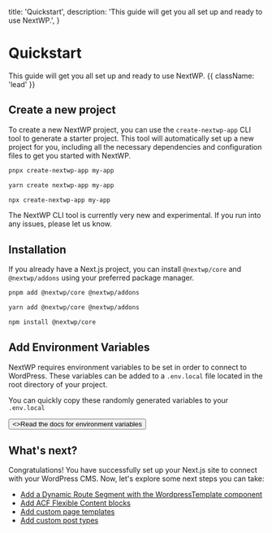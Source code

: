 
  title: 'Quickstart',
  description: 'This guide will get you all set up and ready to use NextWP.',
}

# Quickstart

This guide will get you all set up and ready to use NextWP. {{ className: 'lead' }}

## Create a new project

To create a new NextWP project, you can use the `create-nextwp-app` CLI tool to generate a starter project. This tool will automatically set up a new project for you, including all the necessary dependencies and configuration files to get you started with NextWP.

<CodeGroup>

```bash {{ title: 'pnpm' }}
pnpx create-nextwp-app my-app
```

```bash {{ title: 'yarn' }}
yarn create nextwp-app my-app
```

```bash {{ title: 'npm' }}
npx create-nextwp-app my-app
```

</CodeGroup>
<Note>
  The NextWP CLI tool is currently very new and experimental. If you run into any issues, please let us know.
</Note>

## Installation

If you already have a Next.js project, you can install `@nextwp/core` and `@nextwp/addons` using your preferred package manager.

<CodeGroup>

```bash {{ title: 'pnpm' }}
pnpm add @nextwp/core @nextwp/addons
```

```bash {{ title: 'yarn' }}
yarn add @nextwp/core @nextwp/addons
```

```bash {{ title: 'npm' }}
npm install @nextwp/core
```

</CodeGroup>

## Add Environment Variables

NextWP requires environment variables to be set in order to connect to WordPress.
These variables can be added to a `.env.local` file located in the root directory of your project.

You can quickly copy these randomly generated variables to your `.env.local`

<EnvCodeBlock />

<div className="not-prose">
  <Button href="/environment-variables" variant="text" arrow="right">
    <>Read the docs for environment variables</>
  </Button>
</div>

## What's next?

Congratulations! You have successfully set up your Next.js site to connect with your WordPress CMS. Now, let's explore some next steps you can take:

- [Add a Dynamic Route Segment with the WordpressTemplate component](/packages/nextwp/core/components#wordpress-template)
- [Add ACF Flexible Content blocks](/packages/nextwp/core/components#flexible-content)
- [Add custom page templates](#)
- [Add custom post types](#)
